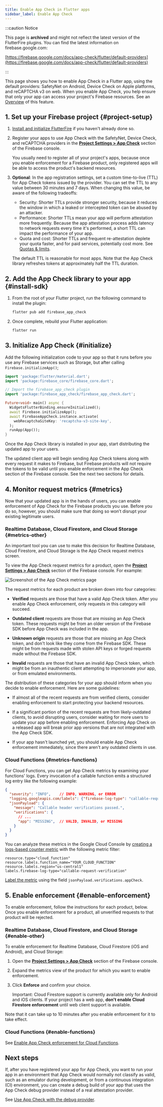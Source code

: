 ```yaml
---
title: Enable App Check in Flutter apps
sidebar_label: Enable App Check
---
```


:::caution Notice

This page is **archived** and might not reflect the latest version of the
FlutterFire plugins. You can find the latest information on
firebase.google.com:

[https://firebase.google.com/docs/app-check/flutter/default-providers](https://firebase.google.com/docs/app-check/flutter/default-providers)

:::

This page shows you how to enable App Check in a Flutter app, using the
default providers: SafetyNet on Android, Device Check on Apple platforms, and
reCAPTCHA v3 on web. When you enable App Check, you help ensure that
only your app can access your project's Firebase resources. See an
[Overview](overview) of this feature.


## 1. Set up your Firebase project {#project-setup}

1.  [Install and initialize FlutterFire](../overview) if you haven't
    already done so.

1.  Register your apps to use App Check with the SafetyNet, Device Check, and reCAPTCHA providers in the
    [**Project Settings > App Check**](https://console.firebase.google.com/project/_/settings/appcheck)
    section of the Firebase console.

    You usually need to register all of your project's apps, because once you
    enable enforcement for a Firebase product, only registered apps will be able
    to access the product's backend resources.

1.  **Optional**: In the app registration settings, set a custom time-to-live
    (TTL) for App Check tokens issued by the provider. You can set the TTL
    to any value between 30 minutes and 7 days. When changing this value, be
    aware of the following tradeoffs:

    - Security: Shorter TTLs provide stronger security, because it reduces the
      window in which a leaked or intercepted token can be abused by an
      attacker.
    - Performance: Shorter TTLs mean your app will perform attestation more
      frequently. Because the app attestation process adds latency to network
      requests every time it's performed, a short TTL can impact the performance
      of your app.
    - Quota and cost: Shorter TTLs and frequent re-attestation deplete your
      quota faster, and for paid services, potentially cost more.
      See [Quotas &amp; limits](https://firebase.google.com/docs/app-check#quotas_limits).

    The default TTL
    is reasonable for most apps. Note that the App Check library refreshes
    tokens at approximately half the TTL duration.


## 2. Add the App Check library to your app {#install-sdk}

1.  From the root of your Flutter project, run the following command to install the plugin:

    ```bash
    flutter pub add firebase_app_check
    ```

1.  Once complete, rebuild your Flutter application:

    ```bash
    flutter run
    ```


## 3. Initialize App Check {#initialize}

Add the following initialization code to your app so that it runs before you
use any Firebase services such as Storage, but after calling
`Firebase.initializeApp()`;

```dart
import 'package:flutter/material.dart';
import 'package:firebase_core/firebase_core.dart';

// Import the firebase_app_check plugin
import 'package:firebase_app_check/firebase_app_check.dart';

Future<void> main() async {
  WidgetsFlutterBinding.ensureInitialized();
  await Firebase.initializeApp();
  await FirebaseAppCheck.instance.activate(
    webRecaptchaSiteKey: 'recaptcha-v3-site-key',
  );
  runApp(App());
}
```

Once the App Check library is installed in your app, start distributing the
updated app to your users.

The updated client app will begin sending App Check tokens along with every
request it makes to Firebase, but Firebase products will not require the tokens
to be valid until you enable enforcement in the App Check section of the
Firebase console. See the next two sections for details.


## 4. Monitor request metrics {#metrics}

Now that your updated app is in the hands of users, you can enable enforcement
of App Check for the Firebase products you use. Before you do so, however,
you should make sure that doing so won’t disrupt your existing legitimate users.

### Realtime Database, Cloud Firestore, and Cloud Storage {#metrics-other}

An important tool you can use to make this decision for Realtime Database,
Cloud Firestore, and Cloud Storage is the App Check request metrics screen.

To view the App Check request metrics for a product, open the
[**Project Settings > App Check**](https://console.firebase.google.com/project/_/settings/appcheck)
section of the Firebase console. For example:

<img src="https://firebase.google.com/docs/app-check/app-check-metrics.png"
     alt="Screenshot of the App Check metrics page"
     class="screenshot"/>

The request metrics for each product are broken down into four categories:

- **Verified** requests are those that have a valid App Check token. After
  you enable App Check enforcement, only requests in this category will
  succeed.

- **Outdated client** requests are those that are missing an App Check
  token. These requests might be from an older version of the Firebase SDK
  before App Check was included in the app.

- **Unknown origin** requests are those that are missing an App Check token,
  and don't look like they come from the Firebase SDK. These might be from
  requests made with stolen API keys or forged requests made without the
  Firebase SDK.

- **Invalid** requests are those that have an invalid
  App Check token, which might be from an inauthentic client attempting to
  impersonate your app, or from emulated environments.

The distribution of these categories for your app should inform when you decide
to enable enforcement. Here are some guidelines:

- If almost all of the recent requests are from verified clients, consider
  enabling enforcement to start protecting your backend resources.

- If a significant portion of the recent requests are from likely-outdated
  clients, to avoid disrupting users, consider waiting for more users to update
  your app before enabling enforcement. Enforcing App Check on a released
  app will break prior app versions that are not integrated with the
  App Check SDK.

- If your app hasn't launched yet, you should enable App Check enforcement
  immediately, since there aren't any outdated clients in use.

### Cloud Functions {#metrics-functions}

For Cloud Functions, you can get App Check metrics by examining your
functions' logs. Every invocation of a callable function emits a structured log
entry like the following example:

```json
{
  "severity": "INFO",    // INFO, WARNING, or ERROR
  "logging.googleapis.com/labels": {"firebase-log-type": "callable-request-verification"},
  "jsonPayload": {
    "message": "Callable header verifications passed.",
    "verifications": {
      // ...
      "app": "MISSING",  // VALID, INVALID, or MISSING
    }
  }
}
```

You can analyze these metrics in the Google Cloud Console by [creating a
logs-based counter metric](https://cloud.google.com/logging/docs/logs-based-metrics/counter-metrics)
with the following metric filter:

```
resource.type="cloud_function"
resource.labels.function_name="YOUR_CLOUD_FUNCTION"
resource.labels.region="us-central1"
labels.firebase-log-type="callable-request-verification"
```

[Label the metric](https://cloud.google.com/logging/docs/logs-based-metrics/labels#create-label)
using the field `jsonPayload.verifications.appCheck`.


## 5. Enable enforcement {#enable-enforcement}

To enable enforcement, follow the instructions for each product, below. Once you
enable enforcement for a product, all unverified requests to that product will
be rejected.

### Realtime Database, Cloud Firestore, and Cloud Storage {#enable-other}

To enable enforcement for Realtime Database, Cloud Firestore (iOS and Android), and Cloud Storage:

1.  Open the [**Project Settings > App Check**](https://console.firebase.google.com/project/_/settings/appcheck)
    section of the Firebase console.

1.  Expand the metrics view of the product for which you want to enable
    enforcement.

1.  Click **Enforce** and confirm your choice.

    Important: Cloud Firestore support is currently available only for Android and
    iOS clients. If your project has a web app, **don't enable Cloud Firestore
    enforcement** until web client support is available.

Note that it can take up to 10 minutes after you enable enforcement for it to
take effect.

### Cloud Functions {#enable-functions}

See [Enable App Check enforcement for Cloud Functions](https://firebase.google.com/docs/app-check/cloud-functions).


## Next steps

If, after you have registered your app for App Check, you want to run your
app in an environment that App Check would normally not classify as valid,
such as an emulator during development, or from a continuous integration (CI)
environment, you can create a debug build of your app that uses the
App Check debug provider instead of a real attestation provider.

See [Use App Check with the debug provider](debug-provider).

